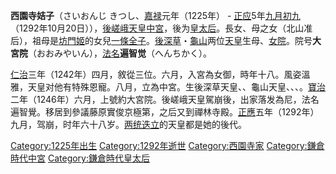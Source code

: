 {{Unreferenced|time=2016-08-19T03:22:18+00:00}} 
'''西園寺姞子'''（さいおんじ きつし、[[嘉禄|嘉禄]]元年（1225年） - [[正应|正应]]5年[[九月初九|九月初九]]（1292年10月20日）），[[後嵯峨天皇|後嵯峨天皇]][[中宮|中宮]]，後为[[皇太后|皇太后]]。{{tsl|ja|西園寺実氏|西園寺實氏}}長女、母{{tsl|ja|四条隆衡|四条隆衡}}之女{{tsl|ja|四条貞子|四条貞子}}（北山准后），祖母是[[坊門姬|坊門姬]]的女兒[[一條全子|一條全子]]。[[後深草天皇|後深草]]・[[龜山天皇|龜山]]两位[[天皇|天皇]]生母、[[女院|女院]]。院号'''大宮院'''（おおみやいん），[[法名|法名]]'''遍智觉'''（へんちかく）。

[[仁治|仁治]]三年（1242年）四月，敘從三位。六月，入宮為女御，時年十八。風姿溫雅，天皇对他有特殊恩寵。八月，立為中宮。生後深草天皇、{{tsl|ja|恒尊親王|恒尊親王}}、龜山天皇、{{tsl|ja|雅尊親王|雅尊親王}}、{{tsl|ja|貞良親王|貞良親王}}、{{tsl|ja|綜子內親王|綜子内親王|月華門院}}。[[寶治|寶治]]二年（1246年）六月，上號約大宮院。後嵯峨天皇駕崩後，出家落发為尼，法名遍智覺。移居到參議藤原實俊京極第，之后又到禪林寺殿。[[正應|正應]]五年（1292年）九月，驾崩，时年六十八岁。[[两统迭立|两统迭立]]的天皇都是她的後代。

{{鎌倉時代皇后}}
[[Category:1225年出生|Category:1225年出生]]
[[Category:1292年逝世|Category:1292年逝世]]
[[Category:西園寺家|Category:西園寺家]]
[[Category:鎌倉時代中宮|Category:鎌倉時代中宮]]
[[Category:鎌倉時代皇太后|Category:鎌倉時代皇太后]]